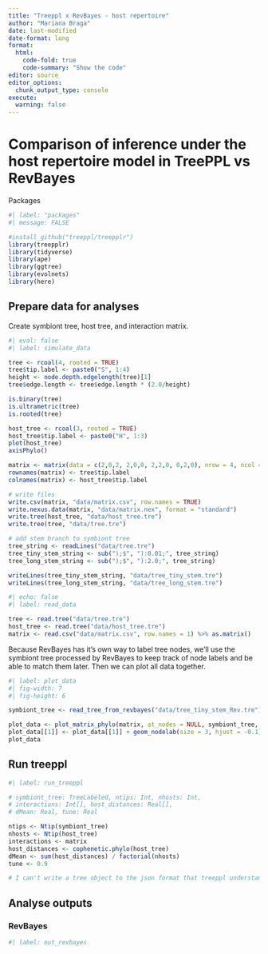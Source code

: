 ```yaml
---
title: "Treeppl x RevBayes - host repertoire"
author: "Mariana Braga"
date: last-modified
date-format: long
format: 
  html:
    code-fold: true
    code-summary: "Show the code"
editor: source
editor_options: 
  chunk_output_type: console
execute:
  warning: false
---
```


# Comparison of inference under the host repertoire model in TreePPL vs RevBayes

Packages

```r
#| label: "packages"
#| message: FALSE

#install_github("treeppl/treepplr")
library(treepplr)
library(tidyverse)
library(ape)
library(ggtree)
library(evolnets)
library(here)
```

## Prepare data for analyses

Create symbiont tree, host tree, and interaction matrix.

```r
#| eval: false
#| label: simulate_data

tree <- rcoal(4, rooted = TRUE)
tree$tip.label <- paste0("S", 1:4)
height <- node.depth.edgelength(tree)[1]
tree$edge.length <- tree$edge.length * (2.0/height)

is.binary(tree)
is.ultrametric(tree)
is.rooted(tree)

host_tree <- rcoal(3, rooted = TRUE)
host_tree$tip.label <- paste0("H", 1:3)
plot(host_tree)
axisPhylo()

matrix <- matrix(data = c(2,0,2, 2,0,0, 2,2,0, 0,2,0), nrow = 4, ncol = 3, byrow = TRUE)
rownames(matrix) <- tree$tip.label
colnames(matrix) <- host_tree$tip.label

# write files
write.csv(matrix, "data/matrix.csv", row.names = TRUE)
write.nexus.data(matrix, "data/matrix.nex", format = "standard")
write.tree(host_tree, "data/host_tree.tre")
write.tree(tree, "data/tree.tre")

# add stem branch to symbiont tree
tree_string <- readLines("data/tree.tre")
tree_tiny_stem_string <- sub(");$", "):0.01;", tree_string)
tree_long_stem_string <- sub(");$", "):2.0;", tree_string)

writeLines(tree_tiny_stem_string, "data/tree_tiny_stem.tre")
writeLines(tree_long_stem_string, "data/tree_long_stem.tre")
```

```r
#| echo: false
#| label: read_data

tree <- read.tree("data/tree.tre")
host_tree <- read.tree("data/host_tree.tre")
matrix <- read.csv("data/matrix.csv", row.names = 1) %>% as.matrix()
```

Because RevBayes has it's own way to label tree nodes, we'll use the symbiont tree processed by RevBayes to keep track of node labels and be able to match them later. Then we can plot all data together.

```r
#| label: plot_data
#| fig-width: 7
#| fig-height: 6

symbiont_tree <- read_tree_from_revbayes("data/tree_tiny_stem_Rev.tre")

plot_data <- plot_matrix_phylo(matrix, at_nodes = NULL, symbiont_tree, host_tree, find_modules = FALSE)
plot_data[[1]] <- plot_data[[1]] + geom_nodelab(size = 3, hjust = -0.1)
plot_data

```


## Run treeppl

```r
#| label: run_treeppl

# symbiont_tree: TreeLabeled, ntips: Int, nhosts: Int,
# interactions: Int[], host_distances: Real[],
# dMean: Real, tune: Real

ntips <- Ntip(symbiont_tree)
nhosts <- Ntip(host_tree)
interactions <- matrix
host_distances <- cophenetic.phylo(host_tree)
dMean <- sum(host_distances) / factorial(nhosts)
tune <- 0.9

# I can't write a tree object to the json format that treeppl understands yet
```


## Analyse outputs

### RevBayes

```r
#| label: out_revbayes


```






